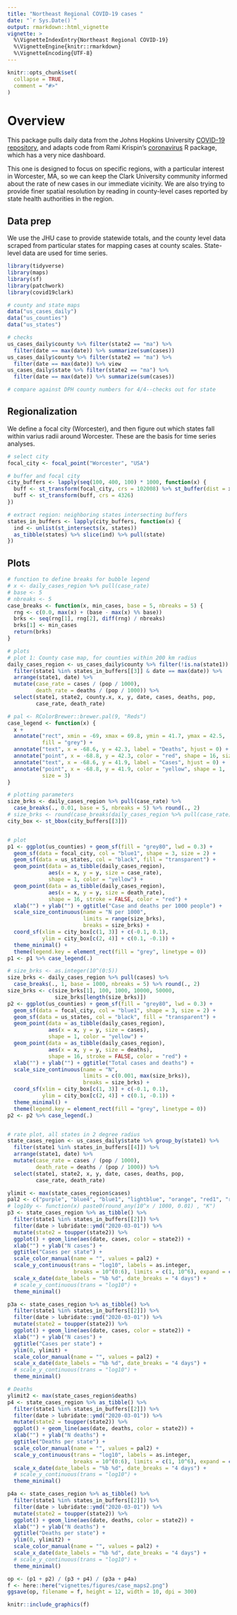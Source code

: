 ```yaml
---
title: "Northeast Regional COVID-19 cases "
date: "`r Sys.Date()`"
output: rmarkdown::html_vignette
vignette: >
  %\VignetteIndexEntry{Northeast Regional COVID-19}
  %\VignetteEngine{knitr::rmarkdown}
  %\VignetteEncoding{UTF-8}
---
```


```r
knitr::opts_chunk$set(
  collapse = TRUE,
  comment = "#>"
)
```

# Overview
This package pulls daily data from the Johns Hopkins University [COVID-19 repository](https://github.com/CSSEGISandData/COVID-19/), and adapts code from Rami Krispin's [coronavirus](https://github.com/RamiKrispin/coronavirus) R package, which has a very nice dashboard. 

This one is designed to focus on specific regions, with a particular interest in Worcester, MA, so we can keep the Clark University community informed about the rate of new cases in our immediate vicinity. We are also trying to provide finer spatial resolution by reading in county-level cases reported by state health authorities in the region.

## Data prep
We use the JHU case to provide statewide totals, and the county level data scraped from particular states for mapping cases at county scales. State-level data are used for time series.

```r
library(tidyverse)
library(maps)
library(sf)
library(patchwork)
library(covid19clark)

# county and state maps
data("us_cases_daily")
data("us_counties")
data("us_states")
```

```r
# checks
us_cases_daily$county %>% filter(state2 == "ma") %>% 
  filter(date == max(date)) %>% summarize(sum(cases))
us_cases_daily$county %>% filter(state2 == "ma") %>% 
  filter(date == max(date)) %>% view
us_cases_daily$state %>% filter(state2 == "ma") %>% 
  filter(date == max(date)) %>% summarize(sum(cases))

# compare against DPH county numbers for 4/4--checks out for state
```

## Regionalization
We define a focal city (Worcester), and then figure out which states fall within varius radii around Worcester. These are the basis for time series analyses. 
```r
# select city
focal_city <- focal_point("Worcester", "USA")

# buffer and focal city
city_buffers <- lapply(seq(100, 400, 100) * 1000, function(x) {
  buff <- st_transform(focal_city, crs = 102008) %>% st_buffer(dist = x)
  buff <- st_transform(buff, crs = 4326)
})

# extract region: neighboring states intersecting buffers
states_in_buffers <- lapply(city_buffers, function(x) {
  ind <- unlist(st_intersects(x, states))
  as_tibble(states) %>% slice(ind) %>% pull(state)
})
```

## Plots
```r
# function to define breaks for bubble legend
# x <- daily_cases_region %>% pull(case_rate)
# base <- 5
# nbreaks <- 5
case_breaks <- function(x, min_cases, base = 5, nbreaks = 5) {
  rng <- c(0.0, max(x) + (base - max(x) %% base))
  brks <- seq(rng[1], rng[2], diff(rng) / nbreaks)
  brks[1] <- min_cases
  return(brks)
}

# plots
# plot 1: County case map, for counties within 200 km radius
daily_cases_region <- us_cases_daily$county %>% filter(!is.na(state1)) %>% 
  filter(state1 %in% states_in_buffers[[3]] & date == max(date)) %>%
  arrange(state1, date) %>% 
  mutate(case_rate = cases / (pop / 1000), 
         death_rate = deaths / (pop / 1000)) %>% 
  select(state1, state2, county.x, x, y, date, cases, deaths, pop, 
         case_rate, death_rate)

# pal <- RColorBrewer::brewer.pal(9, "Reds")
case_legend <- function(x) {
  x + 
  annotate("rect", xmin = -69, xmax = 69.8, ymin = 41.7, ymax = 42.5, 
           fill = "grey") +
  annotate("text", x = -68.6, y = 42.3, label = "Deaths", hjust = 0) + 
  annotate("point", x = -68.8, y = 42.3, color = "red", shape = 16, size = 3) +
  annotate("text", x = -68.6, y = 41.9, label = "Cases", hjust = 0) + 
  annotate("point", x = -68.8, y = 41.9, color = "yellow", shape = 1, 
           size = 3)
}

# plotting parameters
size_brks <- daily_cases_region %>% pull(case_rate) %>% 
  case_breaks(., 0.01, base = 5, nbreaks = 5) %>% round(., 2)
# size_brks <- round(case_breaks(daily_cases_region %>% pull(case_rate)), 2)  
city_box <- st_bbox(city_buffers[[3]])


# plot
p1 <- ggplot(us_counties) + geom_sf(fill = "grey80", lwd = 0.3) +
  geom_sf(data = focal_city, col = "blue1", shape = 3, size = 2) +
  geom_sf(data = us_states, col = "black", fill = "transparent") + 
  geom_point(data = as_tibble(daily_cases_region), 
             aes(x = x, y = y, size = case_rate),
             shape = 1, color = "yellow") +
  geom_point(data = as_tibble(daily_cases_region), 
             aes(x = x, y = y, size = death_rate),
             shape = 16, stroke = FALSE, color = "red") +
  xlab("") + ylab("") + ggtitle("Case and deaths per 1000 people") +
  scale_size_continuous(name = "N per 1000", 
                        limits = range(size_brks),
                        breaks = size_brks) +
  coord_sf(xlim = city_box[c(1, 3)] + c(-0.1, 0.1),
           ylim = city_box[c(2, 4)] + c(0.1, -0.1)) +
  theme_minimal() + 
  theme(legend.key = element_rect(fill = "grey", linetype = 0))
p1 <- p1 %>% case_legend(.)

# size_brks <- as.integer(10^(0:5))
size_brks <- daily_cases_region %>% pull(cases) %>%
  case_breaks(., 1, base = 1000, nbreaks = 5) %>% round(., 2)
size_brks <- c(size_brks[1], 100, 1000, 10000, 50000, 
               size_brks[length(size_brks)])
p2 <- ggplot(us_counties) + geom_sf(fill = "grey80", lwd = 0.3) +
  geom_sf(data = focal_city, col = "blue1", shape = 3, size = 2) +
  geom_sf(data = us_states, col = "black", fill = "transparent") + 
  geom_point(data = as_tibble(daily_cases_region), 
             aes(x = x, y = y, size = cases),
             shape = 1, color = "yellow") +
  geom_point(data = as_tibble(daily_cases_region), 
             aes(x = x, y = y, size = deaths),
             shape = 16, stroke = FALSE, color = "red") +
  xlab("") + ylab("") + ggtitle("Total cases and deaths") +
  scale_size_continuous(name = "N", 
                        limits = c(0.001, max(size_brks)),
                        breaks = size_brks) +
  coord_sf(xlim = city_box[c(1, 3)] + c(-0.1, 0.1),
           ylim = city_box[c(2, 4)] + c(0.1, -0.1)) +
  theme_minimal() + 
  theme(legend.key = element_rect(fill = "grey", linetype = 0))
p2 <- p2 %>% case_legend(.)


# rate plot, all states in 2 degree radius
state_cases_region <- us_cases_daily$state %>% group_by(state1) %>%
  filter(state1 %in% states_in_buffers[[4]]) %>%
  arrange(state1, date) %>%
  mutate(case_rate = cases / (pop / 1000),
         death_rate = deaths / (pop / 1000)) %>%
  select(state1, state2, x, y, date, cases, deaths, pop,
         case_rate, death_rate)

ylimit <- max(state_cases_region$cases)
pal2 <- c("purple", "blue4", "blue1", "lightblue", "orange", "red1", "red4")
# log10y <- function(x) paste0(round_any(10^x / 1000, 0.01) , "K")
p3 <- state_cases_region %>% as_tibble() %>% 
  filter(state1 %in% states_in_buffers[[2]]) %>%
  filter(date > lubridate::ymd("2020-03-01")) %>%
  mutate(state2 = toupper(state2)) %>% 
  ggplot() + geom_line(aes(date, cases, color = state2)) +
  xlab("") + ylab("N cases") +
  ggtitle("Cases per state") +
  scale_color_manual(name = "", values = pal2) +
  scale_y_continuous(trans = "log10", labels = as.integer, 
                     breaks = 10^(0:6), limits = c(1, 10^6), expand = c(0,0)) +
  scale_x_date(date_labels = "%b %d", date_breaks = "4 days") +
  # scale_y_continuous(trans = "log10") +
  theme_minimal()

p3a <- state_cases_region %>% as_tibble() %>% 
  filter(state1 %in% states_in_buffers[[2]]) %>%
  filter(date > lubridate::ymd("2020-03-01")) %>%
  mutate(state2 = toupper(state2)) %>% 
  ggplot() + geom_line(aes(date, cases, color = state2)) +
  xlab("") + ylab("N cases") +
  ggtitle("Cases per state") +
  ylim(0, ylimit) + 
  scale_color_manual(name = "", values = pal2) +
  scale_x_date(date_labels = "%b %d", date_breaks = "4 days") +
  # scale_y_continuous(trans = "log10") +
  theme_minimal()

# Deaths
ylimit2 <- max(state_cases_region$deaths)
p4 <- state_cases_region %>% as_tibble() %>% 
  filter(state1 %in% states_in_buffers[[2]]) %>%
  filter(date > lubridate::ymd("2020-03-01")) %>%
  mutate(state2 = toupper(state2)) %>% 
  ggplot() + geom_line(aes(date, deaths, color = state2)) +
  xlab("") + ylab("N deaths") +
  ggtitle("Deaths per state") +
  scale_color_manual(name = "", values = pal2) +
  scale_y_continuous(trans = "log10", labels = as.integer, 
                     breaks = 10^(0:6), limits = c(1, 10^6), expand = c(0,0)) +
  scale_x_date(date_labels = "%b %d", date_breaks = "4 days") +
  # scale_y_continuous(trans = "log10") +
  theme_minimal()

p4a <- state_cases_region %>% as_tibble() %>% 
  filter(state1 %in% states_in_buffers[[2]]) %>%
  filter(date > lubridate::ymd("2020-03-01")) %>%
  mutate(state2 = toupper(state2)) %>% 
  ggplot() + geom_line(aes(date, deaths, color = state2)) +
  xlab("") + ylab("N deaths") +
  ggtitle("Deaths per state") +
  ylim(0, ylimit2) + 
  scale_color_manual(name = "", values = pal2) +
  scale_x_date(date_labels = "%b %d", date_breaks = "4 days") +
  # scale_y_continuous(trans = "log10") +
  theme_minimal()

op <- (p1 + p2) / (p3 + p4) / (p3a + p4a)
f <- here::here("vignettes/figures/case_maps2.png")
ggsave(op, filename = f, height = 12, width = 10, dpi = 300)
```

```r
knitr::include_graphics(f)
```

